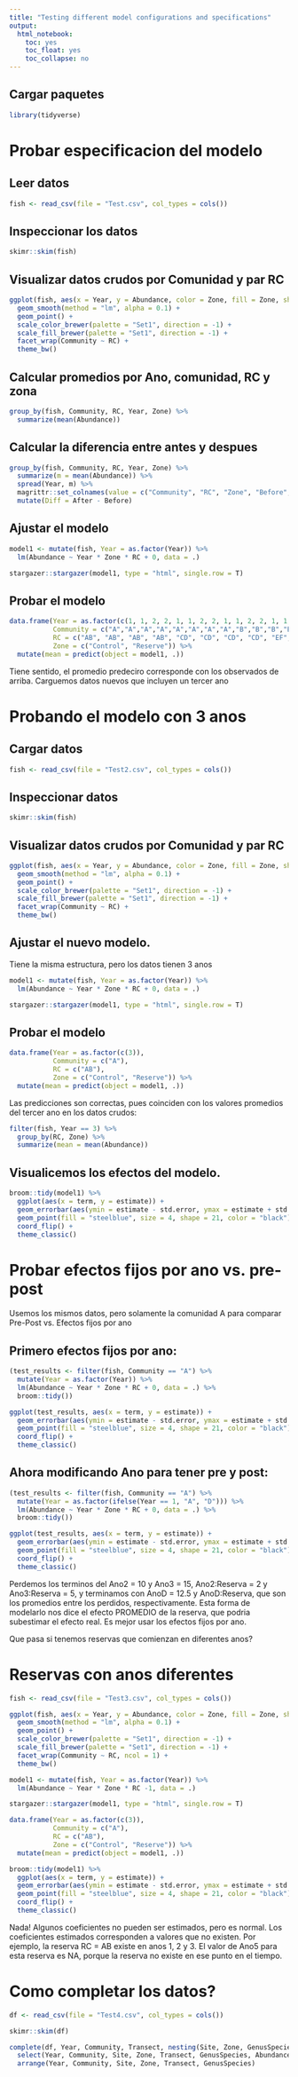 ```yaml
---
title: "Testing different model configurations and specifications"
output:
  html_notebook:
    toc: yes
    toc_float: yes
    toc_collapse: no
---
```


##  Cargar paquetes

```r
library(tidyverse)
```

# Probar especificacion del modelo

## Leer datos

```r
fish <- read_csv(file = "Test.csv", col_types = cols())
```

## Inspeccionar los datos

```r
skimr::skim(fish)
```

## Visualizar datos crudos por Comunidad y par RC

```r
ggplot(fish, aes(x = Year, y = Abundance, color = Zone, fill = Zone, shape = RC)) +
  geom_smooth(method = "lm", alpha = 0.1) +
  geom_point() +
  scale_color_brewer(palette = "Set1", direction = -1) +
  scale_fill_brewer(palette = "Set1", direction = -1) +
  facet_wrap(Community ~ RC) +
  theme_bw()
```

## Calcular promedios por Ano, comunidad, RC y zona

```r
group_by(fish, Community, RC, Year, Zone) %>% 
  summarize(mean(Abundance))
```

## Calcular la diferencia entre antes y despues

```r
group_by(fish, Community, RC, Year, Zone) %>% 
  summarize(m = mean(Abundance)) %>% 
  spread(Year, m) %>% 
  magrittr::set_colnames(value = c("Community", "RC", "Zone", "Before", "After")) %>% 
  mutate(Diff = After - Before)
```

## Ajustar el modelo

```r
model1 <- mutate(fish, Year = as.factor(Year)) %>% 
  lm(Abundance ~ Year * Zone * RC + 0, data = .)

stargazer::stargazer(model1, type = "html", single.row = T)
```

## Probar el modelo

```r
data.frame(Year = as.factor(c(1, 1, 2, 2, 1, 1, 2, 2, 1, 1, 2, 2, 1, 1, 2, 2)),
           Community = c("A","A","A","A","A","A","A","A","B","B","B","B","B","B","B","B"),
           RC = c("AB", "AB", "AB", "AB", "CD", "CD", "CD", "CD", "EF", "EF", "EF", "EF", "GH", "GH", "GH", "GH"),
           Zone = c("Control", "Reserve")) %>% 
  mutate(mean = predict(object = model1, .))
```

Tiene sentido, el promedio predeciro corresponde con los observados de arriba. Carguemos datos nuevos que incluyen un tercer ano

# Probando el modelo con 3 anos

## Cargar datos

```r
fish <- read_csv(file = "Test2.csv", col_types = cols())
```

## Inspeccionar datos

```r
skimr::skim(fish)
```

## Visualizar datos crudos por Comunidad y par RC

```r
ggplot(fish, aes(x = Year, y = Abundance, color = Zone, fill = Zone, shape = RC)) +
  geom_smooth(method = "lm", alpha = 0.1) +
  geom_point() +
  scale_color_brewer(palette = "Set1", direction = -1) +
  scale_fill_brewer(palette = "Set1", direction = -1) +
  facet_wrap(Community ~ RC) +
  theme_bw()
```

## Ajustar el nuevo modelo.

Tiene la misma estructura, pero los datos tienen 3 anos

```r
model1 <- mutate(fish, Year = as.factor(Year)) %>% 
  lm(Abundance ~ Year * Zone * RC + 0, data = .)

stargazer::stargazer(model1, type = "html", single.row = T)
```

## Probar el modelo

```r
data.frame(Year = as.factor(c(3)),
           Community = c("A"),
           RC = c("AB"),
           Zone = c("Control", "Reserve")) %>% 
  mutate(mean = predict(object = model1, .))
```

Las predicciones son correctas, pues coinciden con los valores promedios del tercer ano en los datos crudos:

```r
filter(fish, Year == 3) %>% 
  group_by(RC, Zone) %>% 
  summarize(mean = mean(Abundance))
```

## Visualicemos los efectos del modelo.

```r
broom::tidy(model1) %>% 
  ggplot(aes(x = term, y = estimate)) +
  geom_errorbar(aes(ymin = estimate - std.error, ymax = estimate + std.error), width = 0, color = "red", size = 1) +
  geom_point(fill = "steelblue", size = 4, shape = 21, color = "black") +
  coord_flip() +
  theme_classic()
```

# Probar efectos fijos por ano vs. pre-post

Usemos los mismos datos, pero solamente la comunidad A para comparar Pre-Post vs. Efectos fijos por ano

## Primero efectos fijos por ano:

```r
(test_results <- filter(fish, Community == "A") %>% 
  mutate(Year = as.factor(Year)) %>% 
  lm(Abundance ~ Year * Zone * RC + 0, data = .) %>% 
  broom::tidy())

ggplot(test_results, aes(x = term, y = estimate)) +
  geom_errorbar(aes(ymin = estimate - std.error, ymax = estimate + std.error), width = 0, color = "red", size = 1) +
  geom_point(fill = "steelblue", size = 4, shape = 21, color = "black") +
  coord_flip() +
  theme_classic()
```

## Ahora modificando Ano para tener pre y post:

```r
(test_results <- filter(fish, Community == "A") %>% 
  mutate(Year = as.factor(ifelse(Year == 1, "A", "D"))) %>% 
  lm(Abundance ~ Year * Zone * RC + 0, data = .) %>% 
  broom::tidy())

ggplot(test_results, aes(x = term, y = estimate)) +
  geom_errorbar(aes(ymin = estimate - std.error, ymax = estimate + std.error), width = 0, color = "red", size = 1) +
  geom_point(fill = "steelblue", size = 4, shape = 21, color = "black") +
  coord_flip() +
  theme_classic()
```

Perdemos los terminos del Ano2 = 10 y Ano3 = 15, Ano2:Reserva = 2 y Ano3:Reserva = 5, y terminamos con AnoD = 12.5 y AnoD:Reserva, que son los promedios entre los perdidos, respectivamente. Esta forma de modelarlo nos dice el efecto PROMEDIO de la reserva, que podria subestimar el efecto real. Es mejor usar los efectos fijos por ano.

Que pasa si tenemos reservas que comienzan en diferentes anos?

# Reservas con anos diferentes

```r
fish <- read_csv(file = "Test3.csv", col_types = cols())
```

```r
ggplot(fish, aes(x = Year, y = Abundance, color = Zone, fill = Zone, shape = RC)) +
  geom_smooth(method = "lm", alpha = 0.1) +
  geom_point() +
  scale_color_brewer(palette = "Set1", direction = -1) +
  scale_fill_brewer(palette = "Set1", direction = -1) +
  facet_wrap(Community ~ RC, ncol = 1) +
  theme_bw()
```

```r
model1 <- mutate(fish, Year = as.factor(Year)) %>% 
  lm(Abundance ~ Year * Zone * RC -1, data = .)

stargazer::stargazer(model1, type = "html", single.row = T)
```

```r
data.frame(Year = as.factor(c(3)),
           Community = c("A"),
           RC = c("AB"),
           Zone = c("Control", "Reserve")) %>% 
  mutate(mean = predict(object = model1, .))
```

```r
broom::tidy(model1) %>% 
  ggplot(aes(x = term, y = estimate)) +
  geom_errorbar(aes(ymin = estimate - std.error, ymax = estimate + std.error), width = 0, color = "red", size = 1) +
  geom_point(fill = "steelblue", size = 4, shape = 21, color = "black") +
  coord_flip() +
  theme_classic()
```

Nada! Algunos coeficientes no pueden ser estimados, pero es normal. Los coeficientes estimados corresponden a valores que no existen. Por ejemplo, la reserva RC = AB existe en anos 1, 2 y 3. El valor de Ano5 para esta reserva es NA, porque la reserva no existe en ese punto en el tiempo.

# Como completar los datos?

```r
df <- read_csv(file = "Test4.csv", col_types = cols())
```


```r
skimr::skim(df)
```

```r

complete(df, Year, Community, Transect, nesting(Site, Zone, GenusSpecies), fill = list(Abundance = 0)) %>% 
  select(Year, Community, Site, Zone, Transect, GenusSpecies, Abundance) %>% 
  arrange(Year, Community, Site, Zone, Transect, GenusSpecies)

```

